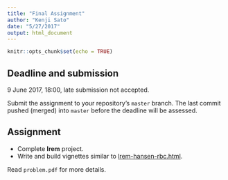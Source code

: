 ```yaml
---
title: "Final Assignment"
author: "Kenji Sato"
date: "5/27/2017"
output: html_document
---
```


```r
knitr::opts_chunk$set(echo = TRUE)
```

## Deadline and submission

9 June 2017, 18:00, late submission not accepted. 

Submit the assignment to your repository's `master` branch. The last 
commit pushed (merged) into `master` before the deadline will be assessed.

## Assignment

* Complete **lrem** project.
* Write and build vignettes similar to [lrem-hansen-rbc.html](lrem-hansen-rbc.html). 

Read `problem.pdf` for more details.
